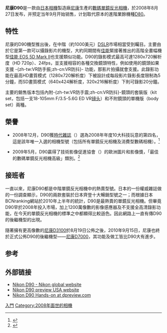 {{noteTA
|T=zh-hans:尼康D90;zh-hk:藝康D90;zh-tw:尼康D90;
|1=zh-hans:数码单镜反光相机;zh-hk:數碼單鏡反光相機;zh-tw:數位單眼相機;
|2=zh-hans:尼康;zh-hk:藝康;zh-tw:尼康;
}}
{{Infobox_Digicam
| model  = [[尼康|尼康]] D90<ref>{{cite web|url = http://imaging.nikon.com/products/imaging/lineup/digitalcamera/slr/d90/index.htm|title = Nikon D90|work = Digital SLR Cameras products line-up|publisher = Nikon Corporation|accessdate = 2008-08-27|archive-date = 2008-08-28|archive-url = https://web.archive.org/web/20080828154305/http://imaging.nikon.com/products/imaging/lineup/digitalcamera/slr/d90/index.htm|dead-url = no}}</ref>
| image = [[File:Nikon_D90-1190.jpg|250px]]  
| kind   = [[數碼单镜反光相机|數碼单镜反光相机]]
| sensor   = 23.6 x 15.8 毫米 [[Nikon_DX_格式|Nikon DX 格式]] RGB [[CMOS|CMOS]], 1.5 × [[镜头转换系数|镜头转换系数]]
| res = 4,288 像素 x 2,848 像素 （12.3 百万像素）
| lens = [[尼康F接環|尼康F接環]] 
| shutter = 电子控制纵走式[[焦平面快门|焦平面快门]]
| shutterRange = 1/4000 秒 - 30 秒 可1/2格或1/3格微調，[[B快門|B快門]]，[[Flash_synchronization#M,_F,_FP,_and_X_sync|X-同步閃光]]最高1/200秒
| metering = [[TTL|TTL]] 3D 彩色矩阵测光 II 使用一个 420 像素 RGB 传感器测光
| emode = 自动 （自动，自动 [闪光关闭]）, 先进场景模式（人像，风景，运动，微距，夜间人像），程序自动（带柔性程序），[[快门优先|快门优先]]，[[光圈优先|光圈优先]]， 手动曝光
| mmode = 3D 彩色矩阵测光 II, 中央重点测光 和 点测光
| farea = 11-点 AF 系统, Multi-CAM 1000 自動對焦模組
| fmode = 单次伺服对焦（AF-S），连续伺服对焦（AF-C），人工智能自动 AF-S/AF-C 切换对焦 （AF-A），手动对焦（M）
| cont = 4.5 张/秒 可拍摄 100 JPEG  图像, 25 张高质量JPEG图像，或者 7 张 RAW 格式图像
| viewfinder = 光学 0.94x 放大倍率五棱镜
| speedRange = 200 - 3200 可以进行 1/3 EV 的调节，可扩展至最高 6400 , 最低 100 
| flash = 内建弹出式, 闪光指数为13（ISO 100）, 标准 ISO 热靴，与[[尼康创意闪光系统|尼康创意闪光系统]]相兼容
| flbkt = 以1/3 或1/2EV 为步长在-3EV 和+3EV 之间进行调节
| WB = 自动，白炽灯，荧光灯，日光，闪光，阴天，阴影，色溫，预设
| wbbkt = 
| battery = Nikon EN-EL3e 锂离子电池
| rearLCD = 3.0 英寸 920,000 像素 （VGA 分辨率x 3 原色）TFT-LCD
| storage = [[Secure_Digital_card|Secure Digital]], 兼容 SDHC
| weight = 约 620 克 （不含电池）, 包含电池为 703克
| obp = MB-D80 手柄（包含竖拍快门）可收纳 1-2 块尼康 EN-EL3e 电池或是 6 节 AA 电池
}}
'''尼康D90'''是一款由[[日本|日本]][[相機|相機]]製造廠[[尼康|尼康]]生產的[[數碼單鏡反光相機|數碼單鏡反光相機]]，於2008年8月27日发布，并预定当年9月开始销售，计划取代原本的進階業餘機種[[尼康D80|D80]]。

== 特性 ==
尼康的D90機型推出後，在中階（約1000美元）[[數碼单镜反光相机|DSLR]]市場相當受到矚目。主要由於它是第一款可以攝錄影片的機型，大約同期間有[[佳能|佳能]]緊接著推出的高階全畫幅機型[[佳能_EOS_5D_Mark_II|佳能 EOS 5D Mark II]]也支援類似功能。D90的錄影模式最高可達1280x720解析度（HD 720p）、24fps，並支援相容的各種交換鏡頭特性，例如使用的鏡頭如果支援 -{zh-tw:VR防手振;zh-cn:VR防抖}- 功能，那影片拍攝就會支援。此錄影功能在最高HD畫質模式（1280x720解析度）下被設計成每段影片錄影長度限制為5分鐘，而SD畫質模式（640x424解析度，320x216解析度）下則可錄影20分鐘。

主要的銷售版本包括內附-{zh-tw:VR防手震;zh-cn:VR防抖}-鏡頭的套裝版（kit set，包括一支18-105mm F/3.5-5.6G ED VR[[镜头|镜头]]）和不附鏡頭的單機版（body set）兩種。

== 榮譽 ==
* 2008年12月，D90獲[[時代雜誌|時代雜誌]]（{{lang|en|''Times''}}）選為2008年年度10大科技玩意的第四名，這是該年唯一入選的相機型號（包括所有單鏡反光相機及消費型數碼相機）。<ref>{{cite web|url = http://www.photosharp.com.tw/photosharp/News6712.html|title = Nikon D90名列《時代》十大年度科技玩意|accessdate = 2010-09-21|archive-date = 2010-05-27|archive-url = https://web.archive.org/web/20100527034254/http://www.photosharp.com.tw/photosharp/News6712.html|dead-url = no}}</ref>

* 2009年5月，D90贏得了技術影像促進協會（{{lang|en|TIPA}}）的歐洲圖片和影像獎，「最佳的數碼單鏡反光相機高級」類別。<ref>{{cite web
 |url         = http://www.nikon.com/about/news/2009/0507_TIPA2009_01.htm
 |title       = Nikon D3X and D90 Honored with TIPA European Photo & Imaging Awards
 |work        = Nikon D90 news archive
 |publisher   = Nikon Corporation
 |date        = 2009-05-07
 |accessdate  = 2009-10-25
 |deadurl     = yes
 |archiveurl  = https://web.archive.org/web/20100114054612/http://nikon.com/about/news/2009/0507_TIPA2009_01.htm
 |archivedate = 2010-01-14
}}</ref>

== 接班者 ==
一直以來，尼康D90都是中階單鏡反光相機中的熱賣型號。日本的一份權威雜誌做的一份調查顯示，D90的兩款套裝於日本齊登十大暢銷型號之一；而根據日本BCNranking網站於2010年上半年的統計，D90是最熱賣的單鏡反光相機。但畢竟D90早於2008年投入市場，加上1200萬像數的影像感應器及不支援全高清錄影功能，在今天的單鏡反光相機的標準之中都顯得比較遜色。因此網路上一直有傳D90的後繼機型的出現。

隨著擁有更高像數的[[尼康D3100|尼康D3100]]於8月19日公佈之後，2010年9月15日，尼康也終於正式公佈D90的後繼機型——[[尼康D7000|尼康D7000]]，其功能及做工皆比D90大有進步。
== 参考 ==
{{reflist}}

== 外部链接 ==
{{commonscat|Nikon D90}} 
* [http://imaging.nikon.com/products/imaging/lineup/digitalcamera/slr/d90/index.htm Nikon D90 - Nikon global website] {{Wayback|url=http://imaging.nikon.com/products/imaging/lineup/digitalcamera/slr/d90/index.htm |date=20080828154305 }}
* [https://web.archive.org/web/20130909045722/http://www.nikonusa.com/en/Nikon-Products/Product/Digital-SLR-Cameras/25446/D90.html Nikon D90 preview USA website]
* [http://www.dpreview.com/previews/nikond90/ Nikon D90 Hands-on at dpreview.com] {{Wayback|url=http://www.dpreview.com/previews/nikond90/ |date=20080828214730 }}

{{Nikon Digital Camera List}}

{{DSLR cameras with movie mode}}

[[Category:尼康數位單眼相機|入門]]
[[Category:2008年面世的相機|Category:2008年面世的相機]]